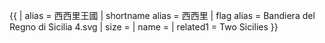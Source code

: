 {{ {{{1<noinclude>|country showdata</noinclude>}}}
| alias = 西西里王國
| shortname alias = 西西里
| flag alias = Bandiera del Regno di Sicilia 4.svg
| size = {{{size|}}}
| name = {{{name|}}}
<noinclude>
| related1 = Two Sicilies
</noinclude>
}}